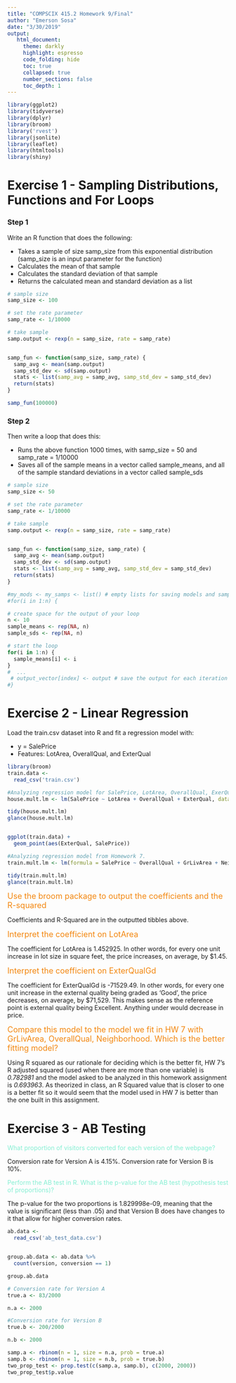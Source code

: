 ```yaml
---
title: "COMPSCIX 415.2 Homework 9/Final"
author: "Emerson Sosa"
date: "3/30/2019"
output: 
   html_document:
     theme: darkly
     highlight: espresso
     code_folding: hide
     toc: true
     collapsed: true
     number_sections: false
     toc_depth: 1
---
```


```r
library(ggplot2)
library(tidyverse)
library(dplyr)
library(broom)
library('rvest')
library(jsonlite)
library(leaflet)
library(htmltools)
library(shiny)
```

# Exercise 1 - Sampling Distributions, Functions and For Loops

### Step 1 

Write an R function that does the following:

  - Takes a sample of size samp_size from this exponential distribution (samp_size is an        input parameter for the function)
  - Calculates the mean of that sample
  - Calculates the standard deviation of that sample
  - Returns the calculated mean and standard deviation as a list

```r

# sample size
samp_size <- 100

# set the rate parameter
samp_rate <- 1/10000

# take sample
samp.output <- rexp(n = samp_size, rate = samp_rate)


samp_fun <- function(samp_size, samp_rate) {
  samp_avg <- mean(samp.output)
  samp_std_dev <- sd(samp.output)
  stats <- list(samp_avg = samp_avg, samp_std_dev = samp_std_dev)
  return(stats)
}

samp_fun(100000)
```

### Step 2

Then write a loop that does this:

  - Runs the above function 1000 times, with samp_size = 50 and samp_rate = 1/10000
  - Saves all of the sample means in a vector called sample_means, and all of the sample        standard deviations in a vector called sample_sds

```r

# sample size
samp_size <- 50

# set the rate parameter
samp_rate <- 1/10000

# take sample
samp.output <- rexp(n = samp_size, rate = samp_rate)


samp_fun <- function(samp_size, samp_rate) {
  samp_avg <- mean(samp.output)
  samp_std_dev <- sd(samp.output)
  stats <- list(samp_avg = samp_avg, samp_std_dev = samp_std_dev)
  return(stats)
}

#my_mods <- my_samps <- list() # empty lists for saving models and samples
#for(i in 1:n) {

# create space for the output of your loop 
n <- 10
sample_means <- rep(NA, n)
sample_sds <- rep(NA, n)

# start the loop
for(i in 1:n) {
  sample_means[i] <- i
}
#  ...
 # output_vector[index] <- output # save the output for each iteration
#}
```


# Exercise 2 - Linear Regression

Load the train.csv dataset into R and fit a regression model with:

  - y = SalePrice
  - Features: LotArea, OverallQual, and ExterQual
  
```r
library(broom)
train.data <- 
  read_csv('train.csv')

#Analyzing regression model for SalePrice, LotArea, OverallQual, ExerQual.
house.mult.lm <- lm(SalePrice ~ LotArea + OverallQual + ExterQual, data = train.data)

tidy(house.mult.lm)
glance(house.mult.lm)


ggplot(train.data) +
  geom_point(aes(ExterQual, SalePrice))

#Analyzing regression model from Homework 7.
train.mult.lm <- lm(formula = SalePrice ~ OverallQual + GrLivArea + Neighborhood, data = train.data)

tidy(train.mult.lm)
glance(train.mult.lm)
```

<font color=#F38812 size=4>Use the broom package to output the coefficients and the R-squared</font>

Coefficients and R-Squared are in the outputted tibbles above. 

<font color=#F38812 size=4> Interpret the coefficient on LotArea</font>

The coefficient for LotArea is 1.452925. In other words, for every one unit increase in lot size in square feet, the price increases, on average, by $1.45. 

<font color=#F38812 size=4>Interpret the coefficient on ExterQualGd
 </font>
 
The coefficient for ExterQualGd is -71529.49. In other words, for every one unit increase in the external quality being graded as 'Good', the price decreases, on average, by $71,529. This makes sense as the reference point is external quality being Excellent. Anything under would decrease in price.  

<font color=#F38812 size=4>Compare this model to the model we fit in HW 7 with GrLivArea, OverallQual, Neighborhood. Which is the better fitting model?
 </font>
 
 Using R squared as our rationale for deciding which is the better fit, HW 7's R adjusted squared (used when there are more than one variable) is *0.782981* and the model asked to be analyzed in this homework assignment is *0.693963*. As theorized in class, an R Squared value that is closer to one is a better fit so it would seem that the model used in HW 7 is better than the one built in this assignment. 

# Exercise 3 - AB Testing

<font color=#86efd3>What proportion of visitors converted for each version of the webpage?
 </font>
 
 Conversion rate for Version A is 4.15%. Conversion rate for Version B is 10%. 

<font color=#86efd3> Perform the AB test in R. What is the p-value for the AB test (hypothesis test of proportions)?
</font>

The p-value for the two proportions is 1.829998e-09, meaning that the value is significant (less than .05) and that Version B does have changes to it that allow for higher conversion rates. 

```r
ab.data <- 
  read_csv('ab_test_data.csv')


group.ab.data <- ab.data %>% 
  count(version, conversion == 1)

group.ab.data

# Conversion rate for Version A
true.a <- 83/2000

n.a <- 2000

#Conversion rate for Version B
true.b <- 200/2000

n.b <- 2000

samp.a <- rbinom(n = 1, size = n.a, prob = true.a)
samp.b <- rbinom(n = 1, size = n.b, prob = true.b)
two_prop_test <- prop.test(c(samp.a, samp.b), c(2000, 2000))
two_prop_test$p.value

```

